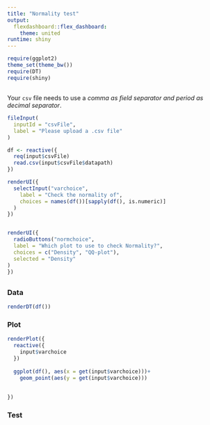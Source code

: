 ---
title: "Normality test"
output: 
  flexdashboard::flex_dashboard:
    theme: united
runtime: shiny
---


```{r packages, include=FALSE}
require(ggplot2)
theme_set(theme_bw())
require(DT)
require(shiny)
```

## {.sidebar} 

Your `csv` file needs to use a _comma as field separator and period as decimal separator_.

```{r input1}

fileInput(
  inputId = "csvFile",
  label = "Please upload a .csv file"
)

df <- reactive({
  req(input$csvFile)
  read.csv(input$csvFile$datapath)
})
```


```{r input2}

renderUI({
  selectInput("varchoice",
    label = "Check the normality of",
    choices = names(df())[sapply(df(), is.numeric)]
  )
})


renderUI({
  radioButtons("normchoice",
  label = "Which plot to use to check Normality?",
  choices = c("Density", "QQ-plot"),
  selected = "Density"
)
})
```

                      
## {.tabset}

### Data

```{r data}

renderDT(df())
```


### Plot

```{r Plot output}
renderPlot({
  reactive({
    input$varchoice
  })
  
  ggplot(df(), aes(x = get(input$varchoice)))+
    geom_point(aes(y = get(input$varchoice)))
  
  
})

```


### Test



```{r Test output}



```
